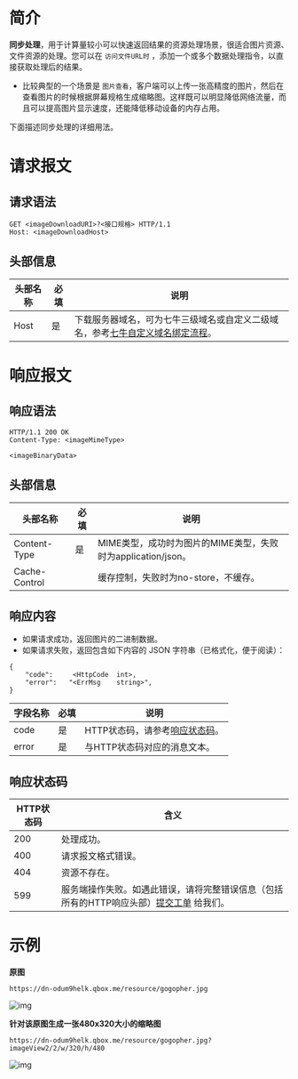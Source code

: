 # **简介**

**同步处理**，用于计算量较小可以快速返回结果的资源处理场景，很适合图片资源、文件资源的处理。您可以在 `访问文件URL时` ，添加一个或多个数据处理指令，以直接获取处理后的结果。

- 比较典型的一个场景是 `图片查看`，客户端可以上传一张高精度的图片，然后在查看图片的时候根据屏幕规格生成缩略图。这样既可以明显降低网络流量，而且可以提高图片显示速度，还能降低移动设备的内存占用。



下面描述同步处理的详细用法。



# **请求报文**

<a id="imagemogr2-request-syn"></a>

## 请求语法

```
GET <imageDownloadURI>?<接口规格> HTTP/1.1
Host: <imageDownloadHost>
```

<a id="imagemogr2-request-header"></a>

## 头部信息

| 头部名称 | 必填 | 说明                                                         |
| -------- | ---- | ------------------------------------------------------------ |
| Host     | 是   | 下载服务器域名，可为七牛三级域名或自定义二级域名，参考[七牛自定义域名绑定流程](https://support.qiniu.com/question/68977)。 |

<a id="imagemogr2-response"></a>

# **响应报文**

<a id="imagemogr2-rsponse-syn"></a>

## 响应语法

```
HTTP/1.1 200 OK
Content-Type: <imageMimeType>

<imageBinaryData>
```

<a id="imagemogr2-response-header"></a>

## 头部信息

| 头部名称      | 必填 | 说明                                                         |
| ------------- | ---- | ------------------------------------------------------------ |
| Content-Type  | 是   | MIME类型，成功时为图片的MIME类型，失败时为application/json。 |
| Cache-Control |      | 缓存控制，失败时为no-store，不缓存。                         |

<a id="imagemogr2-response-content"></a>

## 响应内容

- 如果请求成功，返回图片的二进制数据。  
- 如果请求失败，返回包含如下内容的 JSON 字符串（已格式化，便于阅读）：  

```
{
    "code":     <HttpCode  int>, 
    "error":   "<ErrMsg    string>",
}
```

| 字段名称 | 必填 | 说明                                                        |
| -------- | ---- | ----------------------------------------------------------- |
| code     | 是   | HTTP状态码，请参考[响应状态码](#imagemogr2-response-code)。 |
| error    | 是   | 与HTTP状态码对应的消息文本。                                |

<a id="imagemogr2-response-code"></a>

## 响应状态码

| HTTP状态码 | 含义                                                         |
| ---------- | ------------------------------------------------------------ |
| 200        | 处理成功。                                                   |
| 400        | 请求报文格式错误。                                           |
| 404        | 资源不存在。                                                 |
| 599        | 服务端操作失败。如遇此错误，请将完整错误信息（包括所有的HTTP响应头部）[提交工单](https://support.qiniu.com/tickets/category) 给我们。 |



# **示例**

**原图**

```
https://dn-odum9helk.qbox.me/resource/gogopher.jpg
```

![img](https://dn-odum9helk.qbox.me/resource/gogopher.jpg)

**针对该原图生成一张480x320大小的缩略图**

```
https://dn-odum9helk.qbox.me/resource/gogopher.jpg?imageView2/2/w/320/h/480
```

![img](https://dn-odum9helk.qbox.me/resource/gogopher.jpg?imageView2/2/w/320/h/480)

